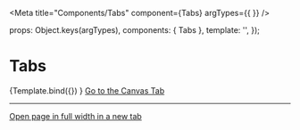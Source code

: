 
<Meta
  title="Components/Tabs"
  component={Tabs}
  argTypes={{
  }}
/>

  props: Object.keys(argTypes),
  components: { Tabs },
  template: '<Tabs />',
});

# Tabs

<Canvas>
  <Story
    name="Example"
    args={{
      variant: 'default',
    }}
  >
    {Template.bind({})
  }</Story>
</Canvas>


<a href="?path=/story/components-tabs--example">
  Go to the Canvas Tab
</a>

---

<a href="?id=components-tabs--example" target="_blank">
  Open page in full width in a new tab
</a>
